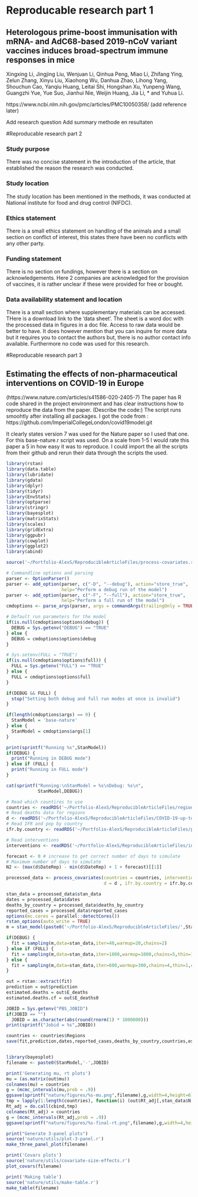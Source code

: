 # Reproducable research part 1

## Heterologous prime-boost immunisation with mRNA- and AdC68-based 2019-nCoV variant vaccines induces broad-spectrum immune responses in mice
Xingxing Li, Jingjing Liu, Wenjuan Li, Qinhua Peng, Miao Li, Zhifang Ying, Zelun Zhang, Xinyu Liu, Xiaohong Wu, Danhua Zhao, Lihong Yang, Shouchun Cao, Yanqiu Huang, Leitai Shi, Hongshan Xu, Yunpeng Wang, Guangzhi Yue, Yue Suo, Jianhui Nie, Weijin Huang, Jia Li, * and Yuhua Li.

https://www.ncbi.nlm.nih.gov/pmc/articles/PMC10050358/ (add reference later)

Add research question
Add summary methode en resultaten

#Reproducable research part 2

### Study purpose
There was no concise statement in the introduction of the article, that established the reason the research was conducted.

### Study location
The study location has been mentioned in the methods, it was conducted at National institute for food and drug control (NIFDC).

### Ethics statement
There is a small ethics statement on handling of the animals and a small section on conflict of interest, this states there have been no conflicts with any other party.

### Funding statement
There is no section on fundings, however there is a section on acknowledgements. Here 2 companies are acknowledged for the provision of vaccines, it is rather unclear if these were provided for free or bought.

### Data availability statement and location
There is a small section where supplementary materials can be accessed. THere is a download link to the 'data sheet'. The sheet is a word doc with the processed data in figures in a doc file. Access to raw data would be better to have. It does however mention that you can inquire for more data but it requires you to contact the authors but, there is no author contact info available. Furthermore no code was used for this research.

#Reproducable research part 3

## Estimating the effects of non-pharmaceutical interventions on COVID-19 in Europe
(https://www.nature.com/articles/s41586-020-2405-7)
The paper has  R code shared in the project environment and has clear instructions how to reproduce the data from the paper.
(Describe the code:)
The script runs smoohtly after installing all packages. I got the code from : https://github.com/ImperialCollegeLondon/covid19model.git

It clearly states version 7 was used for the Nature paper so I used that one. For this base-nature.r script was used.
On a scale from 1-5 I would rate this paper a 5 in how easy it was to reproduce. I could import the all the scripts from their github and rerun their data through the scripts the used.

```r
library(rstan)
library(data.table)
library(lubridate)
library(gdata)
library(dplyr)
library(tidyr)
library(EnvStats)
library(optparse)
library(stringr)
library(bayesplot)
library(matrixStats)
library(scales)
library(gridExtra)
library(ggpubr)
library(cowplot)
library(ggplot2)
library(abind)

source('~/Portfolio-AlexS/ReproducibleArticleFiles/process-covariates.r')

# Commandline options and parsing
parser <- OptionParser()
parser <- add_option(parser, c("-D", "--debug"), action="store_true",
                     help="Perform a debug run of the model")
parser <- add_option(parser, c("-F", "--full"), action="store_true",
                     help="Perform a full run of the model")
cmdoptions <- parse_args(parser, args = commandArgs(trailingOnly = TRUE), positional_arguments = TRUE)

# Default run parameters for the model
if(is.null(cmdoptions$options$debug)) {
  DEBUG = Sys.getenv("DEBUG") == "TRUE"
} else {
  DEBUG = cmdoptions$options$debug
}

# Sys.setenv(FULL = "TRUE")
if(is.null(cmdoptions$options$full)) {
  FULL = Sys.getenv("FULL") == "TRUE"
} else {
  FULL = cmdoptions$options$full
}

if(DEBUG && FULL) {
  stop("Setting both debug and full run modes at once is invalid")
}

if(length(cmdoptions$args) == 0) {
  StanModel = 'base-nature'
} else {
  StanModel = cmdoptions$args[1]
}

print(sprintf("Running %s",StanModel))
if(DEBUG) {
  print("Running in DEBUG mode")
} else if (FULL) {
  print("Running in FULL mode")
}

cat(sprintf("Running:\nStanModel = %s\nDebug: %s\n",
            StanModel,DEBUG))

# Read which countires to use
countries <- readRDS('~/Portfolio-AlexS/ReproducibleArticleFiles/regions.rds')
# Read deaths data for regions
d <- readRDS('~/Portfolio-AlexS/ReproducibleArticleFiles/COVID-19-up-to-date.rds')
# Read IFR and pop by country
ifr.by.country <- readRDS('~/Portfolio-AlexS/ReproducibleArticleFiles/popt-ifr.rds')

# Read interventions
interventions <- readRDS('~/Portfolio-AlexS/ReproducibleArticleFiles/interventions.rds')

forecast <- 0 # increase to get correct number of days to simulate
# Maximum number of days to simulate
N2 <- (max(d$DateRep) - min(d$DateRep) + 1 + forecast)[[1]]

processed_data <- process_covariates(countries = countries, interventions = interventions, 
                                     d = d , ifr.by.country = ifr.by.country, N2 = N2)

stan_data = processed_data$stan_data
dates = processed_data$dates
deaths_by_country = processed_data$deaths_by_country
reported_cases = processed_data$reported_cases
options(mc.cores = parallel::detectCores())
rstan_options(auto_write = TRUE)
m = stan_model(paste0('~/Portfolio-AlexS/ReproducibleArticleFiles/',StanModel,'.stan'))

if(DEBUG) {
  fit = sampling(m,data=stan_data,iter=40,warmup=20,chains=2)
} else if (FULL) {
  fit = sampling(m,data=stan_data,iter=1800,warmup=1000,chains=5,thin=1,control = list(adapt_delta = 0.99, max_treedepth = 20))
} else { 
  fit = sampling(m,data=stan_data,iter=600,warmup=300,chains=4,thin=1,control = list(adapt_delta = 0.95, max_treedepth = 10))
}   

out = rstan::extract(fit)
prediction = out$prediction
estimated.deaths = out$E_deaths
estimated.deaths.cf = out$E_deaths0

JOBID = Sys.getenv("PBS_JOBID")
if(JOBID == "")
  JOBID = as.character(abs(round(rnorm(1) * 1000000)))
print(sprintf("Jobid = %s",JOBID))

countries <- countries$Regions
save(fit,prediction,dates,reported_cases,deaths_by_country,countries,estimated.deaths,estimated.deaths.cf,stan_data, file=paste0('nature/results/',StanModel,'-',JOBID,'-stanfit.Rdata'))


library(bayesplot)
filename <- paste0(StanModel,'-',JOBID)

print('Generating mu, rt plots')
mu = (as.matrix(out$mu))
colnames(mu) = countries
g = (mcmc_intervals(mu,prob = .9))
ggsave(sprintf("nature/figures/%s-mu.png",filename),g,width=4,height=6)
tmp = lapply(1:length(countries), function(i) (out$Rt_adj[,stan_data$N[i],i]))
Rt_adj = do.call(cbind,tmp)
colnames(Rt_adj) = countries
g = (mcmc_intervals(Rt_adj,prob = .9))
ggsave(sprintf("nature/figures/%s-final-rt.png",filename),g,width=4,height=6)

print("Generate 3-panel plots")
source('nature/utils/plot-3-panel.r')
make_three_panel_plot(filename)

print('Covars plots')
source('nature/utils/covariate-size-effects.r')
plot_covars(filename)

print('Making table')
source('nature/utils/make-table.r')
make_table(filename)
```

